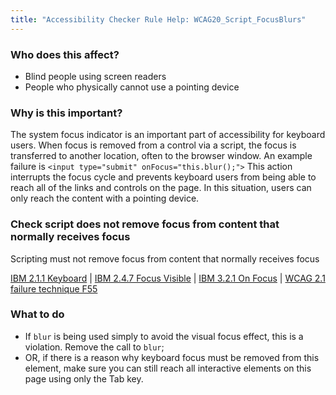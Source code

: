 ```yaml
---
title: "Accessibility Checker Rule Help: WCAG20_Script_FocusBlurs"
---
```


<div className="toolHelp">
<Row>
<Column colLg={5} colMd={3} colSm={4} className="toolLeft">

### Who does this affect?

 * Blind people using screen readers
 * People who physically cannot use a pointing device

### Why is this important?

The system focus indicator is an important part of accessibility for keyboard users.  When focus is removed from a control via a script, the focus is transferred to another location, often to the browser window.
An example failure is `<input type="submit" onFocus="this.blur();">` This action interrupts the focus cycle and prevents keyboard users from being able to reach all of the links and controls on the page. In this situation, users can only reach the content with a pointing device.

</Column>
<Column colLg={11} colMd={5} colSm={4} className="toolMain">

<div id="locLevel"></div>

### Check script does not remove focus from content that normally receives focus
Scripting must not remove focus from content that normally receives focus

[IBM 2.1.1 Keyboard](http://www.ibm.com/able/guidelines/ci162/keyboard.html) | [IBM 2.4.7 Focus Visible](http://www.ibm.com/able/guidelines/ci162/focus_visible.html) | [IBM 3.2.1 On Focus](http://www.ibm.com/able/guidelines/ci162/on_focus.html) | [WCAG 2.1 failure technique F55](https://www.w3.org/WAI/WCAG21/Techniques/failures/F55)


<div id="locSnippet"></div>

### What to do

 * If `blur` is being used simply to avoid the visual focus effect, this is a violation. Remove the call to `blur`;
 * OR, if there is a reason why keyboard focus must be removed from this element, make sure you can still reach all interactive elements on this page using only the Tab key.

</Column>
</Row>
</div>
